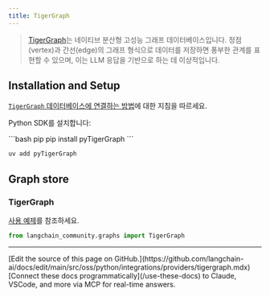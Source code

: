 ```yaml
---
title: TigerGraph
---
```


>[TigerGraph](https://www.tigergraph.com/tigergraph-db/)는 네이티브 분산형 고성능 그래프 데이터베이스입니다.
> 정점(vertex)과 간선(edge)의 그래프 형식으로 데이터를 저장하면 풍부한 관계를 표현할 수 있으며,
> 이는 LLM 응답을 기반으로 하는 데 이상적입니다.

## Installation and Setup

[`TigerGraph` 데이터베이스에 연결하는 방법](https://docs.tigergraph.com/pytigergraph/current/getting-started/connection)에 대한 지침을 따르세요.

Python SDK를 설치합니다:

<CodeGroup>
```bash pip
pip install pyTigerGraph
```

```bash uv
uv add pyTigerGraph
```
</CodeGroup>

## Graph store

### TigerGraph

[사용 예제](/oss/python/integrations/graphs/tigergraph)를 참조하세요.

```python
from langchain_community.graphs import TigerGraph
```

---

<Callout icon="pen-to-square" iconType="regular">
    [Edit the source of this page on GitHub.](https://github.com/langchain-ai/docs/edit/main/src/oss/python/integrations/providers/tigergraph.mdx)
</Callout>
<Tip icon="terminal" iconType="regular">
    [Connect these docs programmatically](/use-these-docs) to Claude, VSCode, and more via MCP for    real-time answers.
</Tip>
